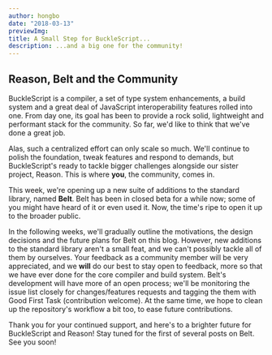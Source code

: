 ```yaml
---
author: hongbo
date: "2018-03-13"
previewImg:
title: A Small Step for BuckleScript...
description: ...and a big one for the community!
---
```


## Reason, Belt and the Community

BuckleScript is a compiler, a set of type system enhancements, a build system
and a great deal of JavaScript interoperability features rolled into one. From
day one, its goal has been to provide a rock solid, lightweight and performant
stack for the community. So far, we'd like to think that we've done a great
job.

Alas, such a centralized effort can only scale so much. We'll continue to
polish the foundation, tweak features and respond to demands, but
BuckleScript's ready to tackle bigger challenges alongside our sister project,
Reason. This is where **you**, the community, comes in.

This week, we're opening up a new suite of additions to the standard library,
named **Belt**. Belt has been in closed beta for a while now; some of you might
have heard of it or even used it. Now, the time's ripe to open it up to the
broader public.

In the following weeks, we'll gradually outline the motivations, the design
decisions and the future plans for Belt on this blog. However, new additions to
the standard library aren't a small feat, and we can't possibly tackle all of
them by ourselves. Your feedback as a community member will be very
appreciated, and we **will** do our best to stay open to feedback, more so that
we have ever done for the core compiler and build system. Belt's development
will have more of an open process; we'll be monitoring the issue list closely
for changes/features requests and tagging the them with Good First Task
(contribution welcome). At the same time, we hope to clean up the
repository's workflow a bit too, to ease future contributions.

Thank you for your continued support, and here's to a brighter future for
BuckleScript and Reason! Stay tuned for the first of several posts on Belt. See
you soon!
